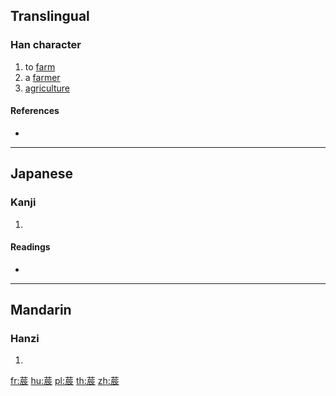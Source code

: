 {{character info/new}}
==Translingual==

===Han character===
{{Han char|rn=140|rad=艸|as=07|sn=13|four=|canj=TMMV,XTMMV}}

# to [[farm]]
# a [[farmer]]
# [[agriculture]]

====References====
* {{Han ref|kx=1032.250|dkj=31012|hdz=53216.010|uh=8380|ud=33664}}

----

==Japanese==

===Kanji===
{{ja-kanji|grade=|rs=艸07}}

# {{defn|lang=ja|sort=艸07}}

====Readings====
* {{ja-readings|on=[[しん]] (shin), [[どう]] (dō), [[のう]] (nō)|kun=|nanori=}}

----

==Mandarin==

===Hanzi===
{{cmn-hanzi|pin=[[chén]] ([[chen2]])|wg=ch'en<sup>2</sup>}}

# {{defn|lang=cmn|sort=艸07}}

[[fr:莀]]
[[hu:莀]]
[[pl:莀]]
[[th:莀]]
[[zh:莀]]